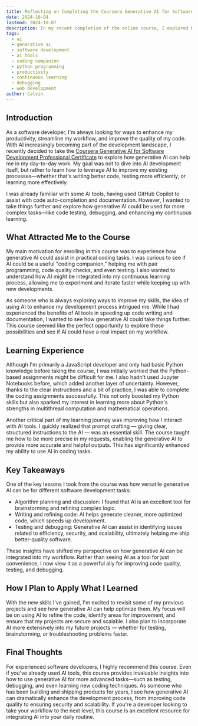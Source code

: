 ```yaml
---
title: Reflecting on Completing the Coursera Generative AI for Software Development Professional Certificate
date: 2024-10-04
lastmod: 2024-10-07
description: In my recent completion of the online course, I explored how generative AI can enhance my coding practices and streamline my workflow.
tags:
  - ai
  - generative ai
  - software development
  - ai tools
  - coding companion
  - python programming
  - productivity
  - continuous learning
  - debugging
  - web development
author: Calvin
---
```


## Introduction

As a software developer, I'm always looking for ways to enhance my productivity, streamline my workflow, and improve the quality of my code. With AI increasingly becoming part of the development landscape, I recently decided to take the [Coursera Generative AI for Software Development Professional Certificate](https://www.coursera.org/professional-certificates/generative-ai-for-software-development#outcomes) to explore how generative AI can help me in my day-to-day work. My goal was not to dive into AI development itself, but rather to learn how to leverage AI to improve my existing processes—whether that's writing better code, testing more efficiently, or learning more effectively.

I was already familiar with some AI tools, having used GitHub Copilot to assist with code auto-completion and documentation. However, I wanted to take things further and explore how generative AI could be used for more complex tasks—like code testing, debugging, and enhancing my continuous learning.

## What Attracted Me to the Course

My main motivation for enrolling in this course was to experience how generative AI could assist in practical coding tasks. I was curious to see if AI could be a useful "coding companion," helping me with pair programming, code quality checks, and even testing. I also wanted to understand how AI might be integrated into my continuous learning process, allowing me to experiment and iterate faster while keeping up with new developments.

As someone who is always exploring ways to improve my skills, the idea of using AI to enhance my development process intrigued me. While I had experienced the benefits of AI tools in speeding up code writing and documentation, I wanted to see how generative AI could take things further. This course seemed like the perfect opportunity to explore these possibilities and see if AI could have a real impact on my workflow.

## Learning Experience

Although I'm primarily a JavaScript developer and only had basic Python knowledge before taking the course, I was initially worried that the Python-based assignments might be difficult for me. I also hadn't used Jupyter Notebooks before, which added another layer of uncertainty. However, thanks to the clear instructions and a bit of practice, I was able to complete the coding assignments successfully. This not only boosted my Python skills but also sparked my interest in learning more about Python's strengths in multithread computation and mathematical operations.

Another critical part of my learning journey was improving how I interact with AI tools. I quickly realized that prompt crafting — giving clear, structured instructions to the AI — was an essential skill. The course taught me how to be more precise in my requests, enabling the generative AI to provide more accurate and helpful outputs. This has significantly enhanced my ability to use AI in coding tasks.

## Key Takeaways

One of the key lessons I took from the course was how versatile generative AI can be for different software development tasks:

- Algorithm planning and discussion: I found that AI is an excellent tool for brainstorming and refining complex logic.
- Writing and refining code: AI helps generate cleaner, more optimized code, which speeds up development.
- Testing and debugging: Generative AI can assist in identifying issues related to efficiency, security, and scalability, ultimately helping me ship better-quality software.

These insights have shifted my perspective on how generative AI can be integrated into my workflow. Rather than seeing AI as a tool for just convenience, I now view it as a powerful ally for improving code quality, testing, and debugging.

## How I Plan to Apply What I Learned

With the new skills I've gained, I'm excited to revisit some of my previous projects and see how generative AI can help optimize them. My focus will be on using AI to refine the code, identify areas for improvement, and ensure that my projects are secure and scalable. I also plan to incorporate AI more extensively into my future projects — whether for testing, brainstorming, or troubleshooting problems faster.

## Final Thoughts

For experienced software developers, I highly recommend this course. Even if you've already used AI tools, this course provides invaluable insights into how to use generative AI for more advanced tasks—such as testing, debugging, and even learning new coding techniques. As someone who has been building and shipping products for years, I see how generative AI can dramatically enhance the development process, from improving code quality to ensuring security and scalability. If you're a developer looking to take your workflow to the next level, this course is an excellent resource for integrating AI into your daily routine.
